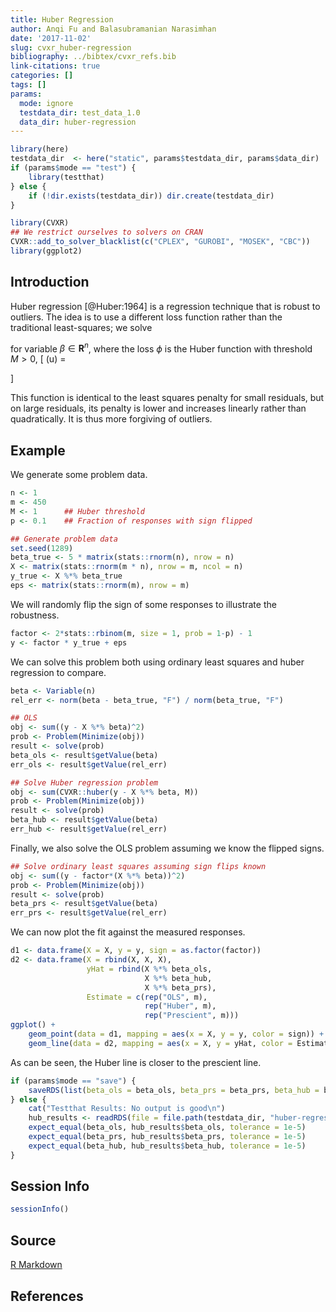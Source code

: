 ```yaml
---
title: Huber Regression
author: Anqi Fu and Balasubramanian Narasimhan
date: '2017-11-02'
slug: cvxr_huber-regression
bibliography: ../bibtex/cvxr_refs.bib
link-citations: true
categories: []
tags: []
params:
  mode: ignore
  testdata_dir: test_data_1.0
  data_dir: huber-regression
---
```


```r
library(here)
testdata_dir  <- here("static", params$testdata_dir, params$data_dir) 
if (params$mode == "test") {
    library(testthat)
} else {
    if (!dir.exists(testdata_dir)) dir.create(testdata_dir)
}
```


```r
library(CVXR)
## We restrict ourselves to solvers on CRAN
CVXR::add_to_solver_blacklist(c("CPLEX", "GUROBI", "MOSEK", "CBC"))
library(ggplot2)
```
## Introduction

Huber regression [@Huber:1964] is a regression technique that
is robust to outliers. The idea is to use a different loss function
rather than the traditional least-squares; we solve

\begin{array}{ll} 
\underset{\beta}{\mbox{minimize}} & \sum_{i=1}^m \phi(y_i -
x_i^T\beta) 
\end{array}

for variable $\beta \in {\mathbf R}^n$, where the loss $\phi$ is the Huber
function with threshold $M > 0$,
\[
	\phi(u) = 
	\begin{cases}
		u^2 & \mbox{if } |u| \leq M \\
		2Mu - M^2 & \mbox{if } |u| > M.
	\end{cases}
\]

This function is identical to the least squares penalty for small
residuals, but on large residuals, its penalty is lower and increases
linearly rather than quadratically. It is thus more forgiving of
outliers.

## Example

We generate some problem data.

```r
n <- 1
m <- 450
M <- 1      ## Huber threshold
p <- 0.1    ## Fraction of responses with sign flipped

## Generate problem data
set.seed(1289)
beta_true <- 5 * matrix(stats::rnorm(n), nrow = n)
X <- matrix(stats::rnorm(m * n), nrow = m, ncol = n)
y_true <- X %*% beta_true
eps <- matrix(stats::rnorm(m), nrow = m)
```

We will randomly flip the sign of some responses to illustrate the
  robustness. 
 
```r
factor <- 2*stats::rbinom(m, size = 1, prob = 1-p) - 1
y <- factor * y_true + eps
```

We can solve this problem both using ordinary least squares and huber
regression to compare.

```r
beta <- Variable(n)
rel_err <- norm(beta - beta_true, "F") / norm(beta_true, "F")

## OLS
obj <- sum((y - X %*% beta)^2)
prob <- Problem(Minimize(obj))
result <- solve(prob)
beta_ols <- result$getValue(beta)
err_ols <- result$getValue(rel_err)

## Solve Huber regression problem
obj <- sum(CVXR::huber(y - X %*% beta, M))
prob <- Problem(Minimize(obj))
result <- solve(prob)
beta_hub <- result$getValue(beta)
err_hub <- result$getValue(rel_err)
```

Finally, we also solve the OLS problem assuming we know the flipped
signs.

```r
## Solve ordinary least squares assuming sign flips known
obj <- sum((y - factor*(X %*% beta))^2)
prob <- Problem(Minimize(obj))
result <- solve(prob)
beta_prs <- result$getValue(beta)
err_prs <- result$getValue(rel_err)
```

We can now plot the fit against the measured responses. 

```r
d1 <- data.frame(X = X, y = y, sign = as.factor(factor))
d2 <- data.frame(X = rbind(X, X, X),
                 yHat = rbind(X %*% beta_ols,
                              X %*% beta_hub,
                              X %*% beta_prs),
                 Estimate = c(rep("OLS", m),
                              rep("Huber", m),
                              rep("Prescient", m)))
ggplot() +
    geom_point(data = d1, mapping = aes(x = X, y = y, color = sign)) +
    geom_line(data = d2, mapping = aes(x = X, y = yHat, color = Estimate))
```

As can be seen, the Huber line is closer to the prescient line.


```r
if (params$mode == "save") {
    saveRDS(list(beta_ols = beta_ols, beta_prs = beta_prs, beta_hub = beta_hub), file = file.path(testdata_dir, "huber-regression.RDS"))
} else {
    cat("Testthat Results: No output is good\n")
    hub_results <- readRDS(file = file.path(testdata_dir, "huber-regression.RDS"))
    expect_equal(beta_ols, hub_results$beta_ols, tolerance = 1e-5)
    expect_equal(beta_prs, hub_results$beta_prs, tolerance = 1e-5)
    expect_equal(beta_hub, hub_results$beta_hub, tolerance = 1e-5)
}
```

## Session Info

```r
sessionInfo()
```

## Source

[R Markdown](https://github.com/bnaras/cvxr_docs/blob/master/content/cvxr_examples/huber-regression.Rmd)

## References
